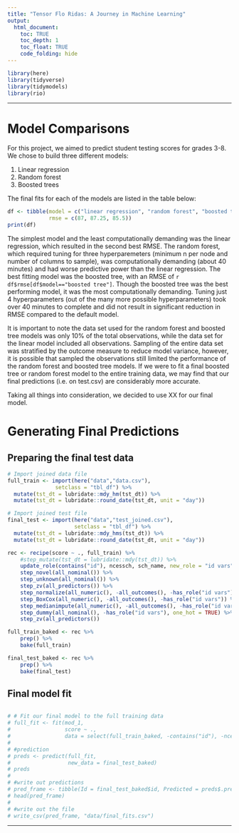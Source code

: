 ```yaml
---
title: "Tensor Flo Ridas: A Journey in Machine Learning"
output: 
  html_document:
    toc: TRUE
    toc_depth: 1
    toc_float: TRUE
    code_folding: hide
---
```


```r
library(here)
library(tidyverse)
library(tidymodels)
library(rio)
```

***

# Model Comparisons

For this project, we aimed to predict student testing scores for grades 3-8. We chose to build three different models:

1. Linear regression
2. Random forest
3. Boosted trees

The final fits for each of the models are listed in the table below:

```r
df <- tibble(model = c("linear regression", "random forest", "boosted tree"),
             rmse = c(87, 87.25, 85.5))
print(df)
```

The simplest model and the least computationally demanding was the linear regression, which resulted in the second best RMSE. The random forest, which required tuning for three hyperparemeters (minimum n per node and number of columns to sample), was computationally demanding (about 40 minutes) and had worse predictive power than the linear regression. The best fitting model was the boosted tree, with an RMSE of `r df$rmse[df$model=="boosted tree"]`. Though the boosted tree was the best performing model, it was the most computationally demanding. Tuning just 4 hyperparameters (out of the many more possible hyperparameters) took over 40 minutes to complete and did not result in significant reduction in RMSE compared to the default model. 

It is important to note the data set used for the random forest and boosted tree models was only 10% of the total observations, while the data set for the linear model included all observations. Sampling of the entire data set was stratified by the outcome measure to reduce model variance, however, it is possible that sampled the observations still limited the performance of the random forest and boosted tree models. If we were to fit a final boosted tree or random forest model to the entire training data, we may find that our final predictions (i.e. on test.csv) are considerably more accurate. 

Taking all things into consideration, we decided to use XX for our final model. 

# Generating Final Predictions

## Preparing the final test data

```r
# Import joined data file
full_train <- import(here("data","data.csv"),
               setclass = "tbl_df") %>% 
  mutate(tst_dt = lubridate::mdy_hm(tst_dt)) %>% 
  mutate(tst_dt = lubridate::round_date(tst_dt, unit = "day"))

# Import joined test file
final_test <- import(here("data","test_joined.csv"),
                     setclass = "tbl_df") %>% 
  mutate(tst_dt = lubridate::mdy_hms(tst_dt)) %>% 
  mutate(tst_dt = lubridate::round_date(tst_dt, unit = "day"))

```

```r
rec <- recipe(score ~ ., full_train) %>%  
    #step_mutate(tst_dt = lubridate::mdy(tst_dt)) %>%
    update_role(contains("id"), ncessch, sch_name, new_role = "id vars") %>%
    step_novel(all_nominal()) %>%
    step_unknown(all_nominal()) %>%
    step_zv(all_predictors()) %>%
    step_normalize(all_numeric(), -all_outcomes(), -has_role("id vars")) %>%
    step_BoxCox(all_numeric(), -all_outcomes(), -has_role("id vars")) %>%
    step_medianimpute(all_numeric(), -all_outcomes(), -has_role("id vars")) %>%
    step_dummy(all_nominal(), -has_role("id vars"), one_hot = TRUE) %>%
    step_zv(all_predictors())

```

```r
full_train_baked <- rec %>%
    prep() %>%
    bake(full_train)

final_test_baked <- rec %>%
    prep() %>%
    bake(final_test)

```

## Final model fit

```r

```


```r
# # Fit our final model to the full training data
# full_fit <- fit(mod_1, 
#                 score ~ ., 
#                 data = select(full_train_baked, -contains("id"), -ncessch, -sch_name))
# 
# #prediction
# preds <- predict(full_fit, 
#                  new_data = final_test_baked)
# preds
# 
# #write out predictions 
# pred_frame <- tibble(Id = final_test_baked$id, Predicted = preds$.pred)
# head(pred_frame)
# 
# #write out the file 
# write_csv(pred_frame, "data/final_fits.csv")

```



***
